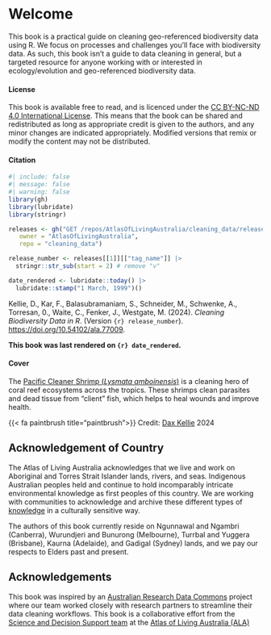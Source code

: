 # Welcome {.unnumbered}

This book is a practical guide on cleaning geo-referenced biodiversity data
using R. We focus on processes and challenges you'll face with
biodiversity data. As such, this book isn't a guide to data cleaning in general,
but a targeted resource for anyone working with or interested in ecology/evolution and geo-referenced 
biodiversity data.

#### License 

This book is available free to read, and is licenced under the 
[CC BY-NC-ND 4.0 International License](https://creativecommons.org/licenses/by-nc-sa/4.0/). This means that the book can be shared and redistributed as long as appropriate credit is given to the authors, and any minor changes are indicated appropriately. Modified versions that remix or modify the content may not be distributed.
  
#### Citation

```r
#| include: false
#| message: false
#| warning: false
library(gh)
library(lubridate)
library(stringr)

releases <- gh("GET /repos/AtlasOfLivingAustralia/cleaning_data/releases", 
   owner = "AtlasOfLivingAustralia",
   repo = "cleaning_data")

release_number <- releases[[1]][["tag_name"]] |>
  stringr::str_sub(start = 2) # remove "v"

date_rendered <- lubridate::today() |> 
  lubridate::stamp("1 March, 1999")()
```


Kellie, D., Kar, F., Balasubramaniam, S., Schneider, M., Schwenke, A., Torresan, 0., Waite, C., Fenker, J., Westgate, M. (2024). *Cleaning Biodiversity Data in R*. (Version `{r} release_number`). [https://doi.org/10.54102/ala.77009](https://doi.org/10.54102/ala.77009). 

**This book was last rendered on `{r} date_rendered`.**

#### Cover

The [Pacific Cleaner Shrimp (*Lysmata amboinensis*)](https://bie.ala.org.au/species/https://biodiversity.org.au/afd/taxa/55ed63d8-7382-4611-8016-08553e0fe20d) is a cleaning hero of coral reef ecosystems across the tropics. These shrimps clean parasites and dead tissue from "client" fish, which helps to heal wounds and improve health. 

{{< fa paintbrush title="paintbrush">}} Credit: [Dax Kellie](https://labs.ala.org.au/about/Kellie_Dax/) 2024

## Acknowledgement of Country

The Atlas of Living Australia acknowledges that we live and work on Aboriginal and Torres Strait Islander lands, rivers, and seas. Indigenous Australian peoples held and continue to hold incomparably intricate environmental knowledge as first peoples of this country. We are working with communities to acknowledge and archive these different types of [knowledge](https://www.ala.org.au/indigenous-ecological-knowledge/) in a culturally sensitive way.

The authors of this book currently reside on Ngunnawal and Ngambri (Canberra), Wurundjeri and Bunurong (Melbourne), Turrbal and Yuggera (Brisbane), Kaurna (Adelaide), and Gadigal (Sydney) lands, and we pay our respects to Elders past and present.   

## Acknowledgements {.unnumbered}

This book was inspired by an [Australian Research Data
Commons](https://ardc.edu.au/) project where our team worked closely with
research partners to streamline their data cleaning workflows. This book is a
collaborative effort from the [Science and Decision Support team](https://labs.ala.org.au/about/) at the [Atlas of Living Australia (ALA)](https://www.ala.org.au/)

